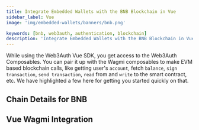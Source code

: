 ```yaml
---
title: Integrate Embedded Wallets with the BNB Blockchain in Vue
sidebar_label: Vue
image: 'img/embedded-wallets/banners/bnb.png'

keywords: [bnb, web3auth, authentication, blockchain]
description: 'Integrate Embedded Wallets with the BNB Blockchain in Vue | Embedded Wallets'
---
```



While using the Web3Auth Vue SDK, you get access to the Web3Auth Composables. You can pair it up with the Wagmi composables to make EVM based blockchain calls, like getting user's `account`, fetch `balance`, `sign transaction`, `send transaction`, `read` from and `write` to the smart contract, etc. We have highlighted a few here for getting you started quickly on that.

## Chain Details for BNB

<ChainDetailsBnb />

## Vue Wagmi Integration

<VueWagmiIntegration />
